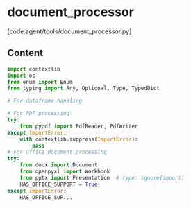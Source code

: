 # document_processor

[code:agent/tools/document_processor.py]

## Content

```python
import contextlib
import os
from enum import Enum
from typing import Any, Optional, Type, TypedDict

# For dataframe handling

# For PDF processing
try:
    from pypdf import PdfReader, PdfWriter
except ImportError:
    with contextlib.suppress(ImportError):
        pass
# For Office document processing
try:
    from docx import Document
    from openpyxl import Workbook
    from pptx import Presentation  # type: ignore[import]
    HAS_OFFICE_SUPPORT = True
except ImportError:
    HAS_OFFICE_SUP...
```